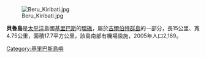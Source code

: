 [[File:Beru_Kiribati.jpg|thumb]]

'''貝魯島'''是[[太平洋|太平洋]]島國[[基里巴斯|基里巴斯]]的[[環礁|環礁]]，屬於[[吉爾伯特群島|吉爾伯特群島]]的一部分，長15公里、寬4.75公里，面積17.7平方公里，該島南部有機場設施，2005年人口2,169。

{{coord|1|19|S|175|58|E|display=title|source:eswiki}}
{{Kiribati-stub}}


[[Category:基里巴斯島嶼|Category:基里巴斯島嶼]]